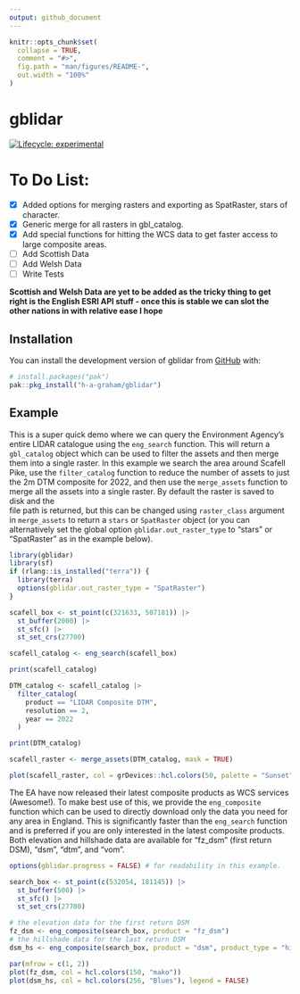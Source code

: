 ```yaml
---
output: github_document
---
```


<!-- README.md is generated from README.Rmd. Please edit that file -->

```r
knitr::opts_chunk$set(
  collapse = TRUE,
  comment = "#>",
  fig.path = "man/figures/README-",
  out.width = "100%"
)
```

# gblidar

<!-- badges: start -->
[![Lifecycle: experimental](https://img.shields.io/badge/lifecycle-experimental-orange.svg)](https://lifecycle.r-lib.org/articles/stages.html#experimental)
<!-- badges: end -->

# To Do List:

- [x]  Added options for merging rasters and exporting as SpatRaster, stars of character.
- [x]  Generic merge for all rasters in gbl_catalog.
- [x]  Add special functions for hitting the WCS data to get faster access to large composite areas.
- [ ]  Add Scottish Data
- [ ]  Add Welsh Data
- [ ]  Write Tests

**Scottish and Welsh Data are yet to be added as the tricky thing to get right 
is the English ESRI API stuff - once this is stable we can slot the other nations
in with relative ease I hope**


## Installation

You can install the development version of gblidar from [GitHub](https://github.com/) with:

``` r
# install.packages("pak")
pak::pkg_install("h-a-graham/gblidar")
```

## Example

This is a super quick demo where we can query the Environment Agency's entire
LIDAR catalogue using the `eng_search` function. This will return a `gbl_catalog`
object which can be used to filter the assets and then merge them into a single
raster. In this example we search the area around Scafell Pike, use the 
`filter_catalog` function to reduce the number of assets to just the 2m DTM 
composite for 2022, and then use the `merge_assets` function to merge all the 
assets into a single raster. By default the raster is saved to disk and the   
file path is returned, but this can be changed using `raster_class` argument 
in `merge_assets` to return a `stars` or `SpatRaster` object (or you can 
alternatively set the global option `gblidar.out_raster_type` to "stars" or 
"SpatRaster" as in the example below).


```r
library(gblidar)
library(sf)
if (rlang::is_installed("terra")) {
  library(terra)
  options(gblidar.out_raster_type = "SpatRaster")
}

scafell_box <- st_point(c(321633, 507181)) |>
  st_buffer(2000) |>
  st_sfc() |>
  st_set_crs(27700)

scafell_catalog <- eng_search(scafell_box)

print(scafell_catalog)

DTM_catalog <- scafell_catalog |>
  filter_catalog(
    product == "LIDAR Composite DTM",
    resolution == 2,
    year == 2022
  )

print(DTM_catalog)

scafell_raster <- merge_assets(DTM_catalog, mask = TRUE)

plot(scafell_raster, col = grDevices::hcl.colors(50, palette = "Sunset"))
```

The EA have now released their latest composite products as WCS services 
(Awesome!). To make best use of this, we provide the `eng_composite` function
which can be used to directly download only the data you need for any area 
in England. This is significantly faster than the `eng_search` function and is
preferred if you are only interested in the latest composite products. Both
elevation and hillshade data are available for "fz_dsm" (first return DSM),
"dsm", "dtm", and "vom". 

```r
options(gblidar.progress = FALSE) # for readability in this example.

search_box <- st_point(c(532054, 181145)) |>
  st_buffer(500) |>
  st_sfc() |>
  st_set_crs(27700)

# the elevation data for the first return DSM
fz_dsm <- eng_composite(search_box, product = "fz_dsm")
# the hillshade data for the last return DSM
dsm_hs <- eng_composite(search_box, product = "dsm", product_type = "hillshade")

par(mfrow = c(1, 2))
plot(fz_dsm, col = hcl.colors(150, "mako"))
plot(dsm_hs, col = hcl.colors(256, "Blues"), legend = FALSE)
```